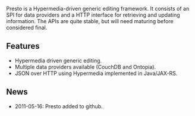 Presto is a Hypermedia-driven generic editing framework. It consists of an SPI for data providers and a HTTP interface for retrieving and updating information. The APIs are quite stable, but will need maturing before considered final.

==Features==

* Hypermedia driven generic editing.
* Multiple data providers available (CouchDB and Ontopia).
* JSON over HTTP using Hypermedia implemented in Java/JAX-RS.

== News ==

* 2011-05-16: Presto added to github.
